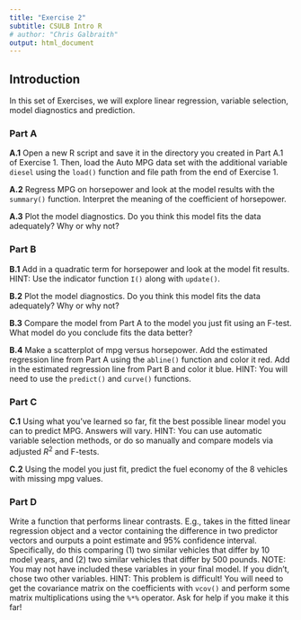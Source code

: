 ```yaml
---
title: "Exercise 2"
subtitle: CSULB Intro R
# author: "Chris Galbraith"
output: html_document
---
```


## Introduction
In this set of Exercises, we will explore linear regression, variable selection, model diagnostics and prediction.


### Part A 
**A.1** Open a new R script and save it in the directory you created in Part A.1 of Exercise 1. Then, load the Auto MPG data set with the additional variable ```diesel``` using the ```load()``` function and file path from the end of Exercise 1.

**A.2** Regress MPG on horsepower and look at the model results with the ```summary()``` function. Interpret the meaning of the coefficient of horsepower.

**A.3** Plot the model diagnostics. Do you think this model fits the data adequately? Why or why not?


### Part B
**B.1** Add in a quadratic term for horsepower and look at the model fit results. HINT: Use the indicator function ```I()``` along with ```update()```.

**B.2** Plot the model diagnostics. Do you think this model fits the data adequately? Why or why not?

**B.3** Compare the model from Part A to the model you just fit using an F-test. What model do you conclude fits the data better?

**B.4** Make a scatterplot of mpg versus horsepower. Add the estimated regression line from Part A using the ```abline()``` function and color it red. Add in the estimated regression line from Part B and color it blue. HINT: You will need to use the ```predict()``` and ```curve()``` functions.


### Part C
**C.1** Using what you've learned so far, fit the best possible linear model you can to predict MPG. Answers will vary. HINT: You can use automatic variable selection methods, or do so manually and compare models via adjusted $R^2$ and F-tests.

**C.2** Using the model you just fit, predict the fuel economy of the 8 vehicles with missing mpg values.


### Part D
Write a function that performs linear contrasts. E.g., takes in the fitted linear regression object and a vector containing the difference in two predictor vectors and ourputs a point estimate and 95% confidence interval. Specifically, do this comparing (1) two similar vehicles that differ by 10 model years, and (2) two similar vehicles that differ by 500 pounds. NOTE: You may not have included these variables in your final model. If you didn't, chose two other variables. HINT: This problem is difficult! You will need to get the covariance matrix on the coefficients with ```vcov()``` and perform some matrix multiplications using the ```%*%``` operator. Ask for help if you make it this far!

